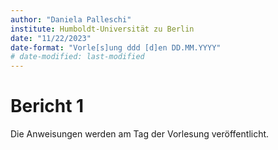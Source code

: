```yaml
---
author: "Daniela Palleschi"
institute: Humboldt-Universität zu Berlin
date: "11/22/2023"
date-format: "Vorle[s]ung ddd [d]en DD.MM.YYYY"
# date-modified: last-modified
---
```


# Bericht 1

Die Anweisungen werden am Tag der Vorlesung veröffentlicht.